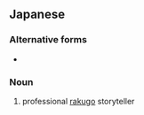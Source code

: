 ==Japanese==
{{ja-kanjitab|噺|家}}

===Alternative forms===
* {{l|ja|咄家}}

===Noun===
{{ja-noun|はなしか}}

# professional [[rakugo]] storyteller